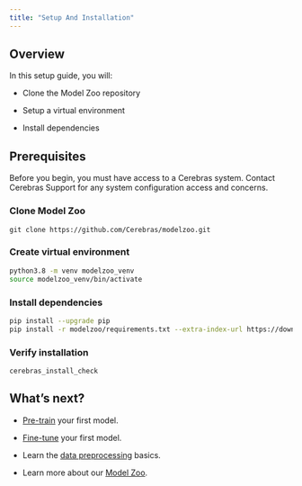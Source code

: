 ```yaml
---
title: "Setup And Installation"
---
```



## Overview

In this setup guide, you will:

*   Clone the Model Zoo repository

*   Setup a virtual environment

*   Install dependencies


## Prerequisites

Before you begin, you must have access to a Cerebras system. Contact Cerebras Support for any system configuration access and concerns.

### Clone Model Zoo
```
git clone https://github.com/Cerebras/modelzoo.git
```

### Create virtual environment

```bash
python3.8 -m venv modelzoo_venv
source modelzoo_venv/bin/activate
```



### Install dependencies
```bash
pip install --upgrade pip
pip install -r modelzoo/requirements.txt --extra-index-url https://download.pytorch.org/whl/cpu
```

### Verify installation
```
cerebras_install_check
```


## What’s next?

*   [Pre-train](Quickstart-for-pretrain.html) your first model.

*   [Fine-tune](Quickstart-for-fine-tune.html) your first model.

*   Learn the [data preprocessing](../Model-zoo/core_workflows/quick-start-guide.html) basics.

*   Learn more about our [Model Zoo](../Model-zoo/MZ-overview.html).
